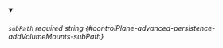 
<details className="config-field" data-expandable="false" open>
<summary>

###### `subPath` <span className="config-field-required" data-required="false">required</span> <span className="config-field-type">string</span> <span className="config-field-default"></span> <span className="config-field-enum"></span> {#controlPlane-advanced-persistence-addVolumeMounts-subPath}



</summary>



</details>
